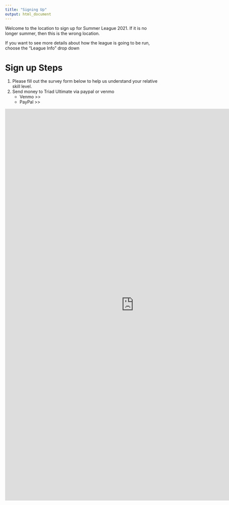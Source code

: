 ```yaml
---
title: "Signing Up"
output: html_document
---
```


Welcome to the location to sign up for Summer League 2021. If it is no longer summer, then this is the wrong location.

If you want to see more details about how the league is going to be run, choose the "League Info" drop down


# Sign up Steps  

1. Please fill out the survey form below to help us understand your relative skill level.  
1. Send money to Triad Ultimate via paypal or venmo  
    * Venmo >>  
    * PayPal >> 


<iframe src="https://docs.google.com/forms/d/e/1FAIpQLSeZcQi-pTylk-XN2T_l5v3kB8ajJYFCjuiWqeJulxPW2AxYhg/viewform?embedded=true" width="840" height="1281" frameborder="0" marginheight="0" marginwidth="0">Loading…</iframe>
 
